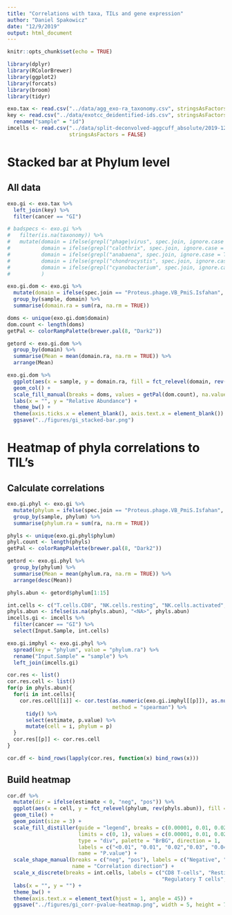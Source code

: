 ```yaml
---
title: "Correlations with taxa, TILs and gene expression"
author: "Daniel Spakowicz"
date: "12/9/2019"
output: html_document
---
```


```r
knitr::opts_chunk$set(echo = TRUE)

library(dplyr)
library(RColorBrewer)
library(ggplot2)
library(forcats)
library(broom)
library(tidyr)
```

```r
exo.tax <- read.csv("../data/agg_exo-ra_taxonomy.csv", stringsAsFactors = FALSE)
key <- read.csv("../data/exotcc_deidentified-ids.csv", stringsAsFactors = FALSE) %>%
  rename("sample" = "id")
imcells <- read.csv("../data/split-deconvolved-aggcuff_absolute/2019-12-09_cibersort_absolute_aggregated+TILS.csv",
                    stringsAsFactors = FALSE)
```


# Stacked bar at Phylum level

## All data
```r
exo.gi <- exo.tax %>%
  left_join(key) %>%
  filter(cancer == "GI")

# badspecs <- exo.gi %>%
#   filter(is.na(taxonomy)) %>%
#   mutate(domain = ifelse(grepl("phage|virus", spec.join, ignore.case = TRUE), "Viruses", domain),
#          domain = ifelse(grepl("calothrix", spec.join, ignore.case = TRUE), "Bacteria", domain),
#          domain = ifelse(grepl("anabaena", spec.join, ignore.case = TRUE), "Bacteria", domain),
#          domain = ifelse(grepl("chondrocystis", spec.join, ignore.case = TRUE), "Bacteria", domain),
#          domain = ifelse(grepl("cyanobacterium", spec.join, ignore.case = TRUE), "Bacteria", domain)
#          )

exo.gi.dom <- exo.gi %>%
  mutate(domain = ifelse(spec.join == "Proteus.phage.VB_PmiS.Isfahan", "Viruses", domain)) %>%
  group_by(sample, domain) %>%
  summarise(domain.ra = sum(ra, na.rm = TRUE))
```

```r
doms <- unique(exo.gi.dom$domain)
dom.count <- length(doms)
getPal <- colorRampPalette(brewer.pal(8, "Dark2"))

getord <- exo.gi.dom %>%
  group_by(domain) %>%
  summarise(Mean = mean(domain.ra, na.rm = TRUE)) %>%
  arrange(Mean)
```



```r
exo.gi.dom %>%
  ggplot(aes(x = sample, y = domain.ra, fill = fct_relevel(domain, rev(getord$domain)))) +
  geom_col() +
  scale_fill_manual(breaks = doms, values = getPal(dom.count), na.value = "grey", name = "Domain") +
  labs(x = "", y = "Relative Abundance") +
  theme_bw() +
  theme(axis.ticks.x = element_blank(), axis.text.x = element_blank()) +
  ggsave("../figures/gi_stacked-bar.png")
```



# Heatmap of phyla correlations to TIL's

## Calculate correlations

```r
exo.gi.phyl <- exo.gi %>%
  mutate(phylum = ifelse(spec.join == "Proteus.phage.VB_PmiS.Isfahan", "Proteus phage", phylum)) %>%
  group_by(sample, phylum) %>%
  summarise(phylum.ra = sum(ra, na.rm = TRUE))

phyls <- unique(exo.gi.phyl$phylum)
phyl.count <- length(phyls)
getPal <- colorRampPalette(brewer.pal(8, "Dark2"))

getord <- exo.gi.phyl %>%
  group_by(phylum) %>%
  summarise(Mean = mean(phylum.ra, na.rm = TRUE)) %>%
  arrange(desc(Mean))

phyls.abun <- getord$phylum[1:15]
```

```r
int.cells <- c("T.cells.CD8", "NK.cells.resting", "NK.cells.activated", "T.cells.regulatory..Tregs.", "Neutrophils", "TILs")
phyls.abun <- ifelse(is.na(phyls.abun), "<NA>", phyls.abun)
imcells.gi <- imcells %>%
  filter(cancer == "GI") %>%
  select(Input.Sample, int.cells)

exo.gi.imphyl <- exo.gi.phyl %>%
  spread(key = "phylum", value = "phylum.ra") %>%
  rename("Input.Sample" = "sample") %>%
  left_join(imcells.gi)
```

```r
cor.res <- list()
cor.res.cell <- list()
for(p in phyls.abun){
  for(i in int.cells){
    cor.res.cell[[i]] <- cor.test(as.numeric(exo.gi.imphyl[[p]]), as.numeric(exo.gi.imphyl[[i]]), 
                                  method = "spearman") %>%
      tidy() %>%
      select(estimate, p.value) %>%
      mutate(cell = i, phylum = p)
  }
  cor.res[[p]] <- cor.res.cell
}
```

```r
cor.df <- bind_rows(lapply(cor.res, function(x) bind_rows(x)))
```

## Build heatmap

```r
cor.df %>%
  mutate(dir = ifelse(estimate < 0, "neg", "pos")) %>%
  ggplot(aes(x = cell, y = fct_relevel(phylum, rev(phyls.abun)), fill = p.value, shape = dir)) +
  geom_tile() +
  geom_point(size = 3) +
  scale_fill_distiller(guide = "legend", breaks = c(0.00001, 0.01, 0.02, 0.03, 0.04, 0.05, 0.1, 0.2, 0.5, 1), 
                       limits = c(0, 1), values = c(0.00001, 0.01, 0.02, 0.03, 0.04, 0.05, 0.1, 0.2, 0.5, 1),
                       type = "div", palette = "BrBG", direction = 1, 
                       labels = c("<0.01", "0.01", "0.02","0.03", "0.04","0.05","0.1", "0.2", "0.5", "1"),
                       name = "P.value") +
  scale_shape_manual(breaks = c("neg", "pos"), labels = c("Negative", "Positive"), values = c("-", "+"),
                     name = "Correlation direction") +
  scale_x_discrete(breaks = int.cells, labels = c("CD8 T-cells", "Resting NK cells", "Activated NK cells",
                                                  "Regulatory T cells", "Neutrophils", "TIL")) +
  labs(x = "", y = "") +
  theme_bw() +
  theme(axis.text.x = element_text(hjust = 1, angle = 45)) +
  ggsave("../figures/gi_corr-pvalue-heatmap.png", width = 5, height = 7)
```



